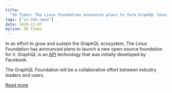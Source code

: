 ```yaml
---
title:
  "SD Times: The Linux Foundation announces plans to form GraphQL foundation"
tags: ["in-the-news"]
date: 2018-11-07
byline: SD Times
---
```


In an effort to grow and sustain the GraphQL ecosystem, The Linux Foundation has
announced plans to launch a new open-source foundation for it. GraphQL is an
[API](https://sdtimes.com/tag/apis/) technology that was initially developed by
Facebook.

The GraphQL Foundation will be a collaborative effort between industry leaders
and users.

[Read more](https://sdtimes.com/api/the-linux-foundation-announces-plans-to-form-graphql-foundation/)
